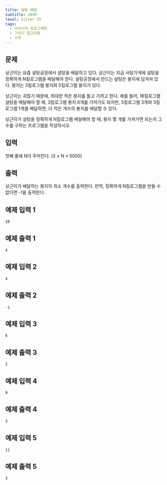 ```yaml
---
title: 설탕 배달
subtitle: 2839
level: Silver IV
tags:
  - 다이나믹 프로그래밍
  - 그리디 알고리즘
  - 수학
---
```


## 문제

상근이는 요즘 설탕공장에서 설탕을 배달하고 있다. 상근이는 지금 사탕가게에 설탕을 정확하게 N킬로그램을 배달해야 한다. 설탕공장에서 만드는 설탕은 봉지에 담겨져 있다. 봉지는 3킬로그램 봉지와 5킬로그램 봉지가 있다.

상근이는 귀찮기 때문에, 최대한 적은 봉지를 들고 가려고 한다. 예를 들어, 18킬로그램 설탕을 배달해야 할 때, 3킬로그램 봉지 6개를 가져가도 되지만, 5킬로그램 3개와 3킬로그램 1개를 배달하면, 더 적은 개수의 봉지를 배달할 수 있다.

상근이가 설탕을 정확하게 N킬로그램 배달해야 할 때, 봉지 몇 개를 가져가면 되는지 그 수를 구하는 프로그램을 작성하시오.

## 입력

첫째 줄에 N이 주어진다. (3 ≤ N ≤ 5000)

## 출력

상근이가 배달하는 봉지의 최소 개수를 출력한다. 만약, 정확하게 N킬로그램을 만들 수 없다면 -1을 출력한다.

## 예제 입력 1

```
18
```

## 예제 출력 1

```
4
```

## 예제 입력 2

```
4
```

## 예제 출력 2

```
-1
```

## 예제 입력 3

```
6
```

## 예제 출력 3

```
2
```

## 예제 입력 4

```
9
```

## 예제 출력 4

```
3
```

## 예제 입력 5

```
11
```

## 예제 출력 5

```
3
```
